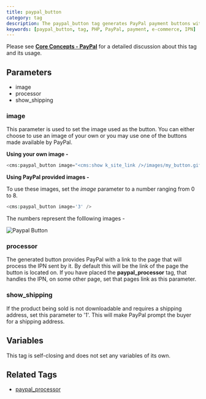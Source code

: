 ```yaml
---
title: paypal_button
category: tag
description: The paypal_button tag generates PayPal payment buttons with customizable images, shipping options, and IPN processing.
keywords: [paypal_button, tag, PHP, PayPal, payment, e-commerce, IPN]
---
```


Please see [**Core Concepts - PayPal**](../../concepts/paypal.html) for a detailed discussion about this tag and its usage.

## Parameters

*   image
*   processor
*   show_shipping

### image

This parameter is used to set the image used as the button.
You can either choose to use an image of your own or you may use one of the buttons made available by PayPal.

**Using your own image -**

```php
<cms:paypal_button image="<cms:show k_site_link />/images/my_button.gif" />
```

**Using PayPal provided images -**

To use these images, set the _image_ parameter to a number ranging from 0 to 8\.

```php
<cms:paypal_button image='3' />
```

The numbers represent the folllowing images -

![Paypal Button](../../../assets/img/contents/paypal_button.png)

### processor

The generated button provides PayPal with a link to the page that will process the IPN sent by it. By default this will be the link of the page the button is located on. If you have placed the **paypal_processor** tag, that handles the IPN, on some other page, set that pages link as this parameter.

### show_shipping

If the product being sold is not downloadable and requires a shipping address, set this parameter to '1'. This will make PayPal prompt the buyer for a shipping address.

## Variables

This tag is self-closing and does not set any variables of its own.

## Related Tags

*   [paypal_processor](../paypal_processor.html)